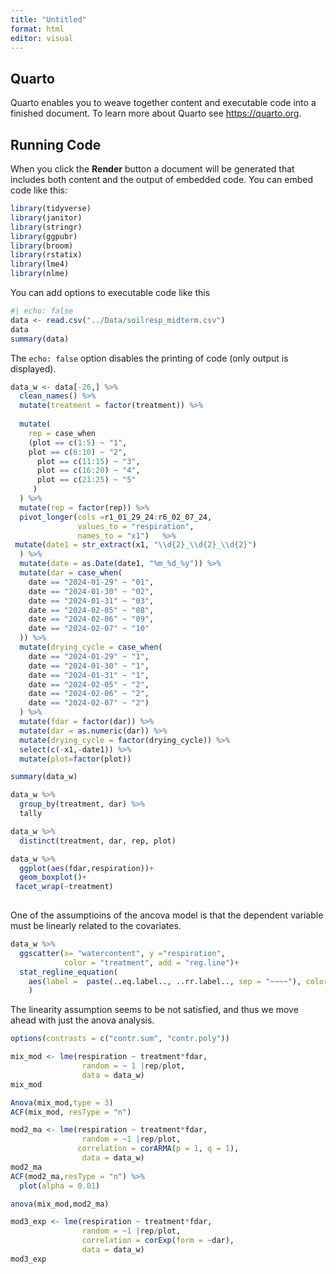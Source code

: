 ```yaml
---
title: "Untitled"
format: html
editor: visual
---
```


## Quarto

Quarto enables you to weave together content and executable code into a finished document. To learn more about Quarto see <https://quarto.org>.

## Running Code

When you click the **Render** button a document will be generated that includes both content and the output of embedded code. You can embed code like this:

```r
library(tidyverse)
library(janitor)
library(stringr)
library(ggpubr)
library(broom)
library(rstatix)
library(lme4)
library(nlme)
```

You can add options to executable code like this

```r
#| echo: false
data <- read.csv("../Data/soilresp_midterm.csv")
data
summary(data)
```

The `echo: false` option disables the printing of code (only output is displayed).

```r
data_w <- data[-26,] %>% 
  clean_names() %>% 
  mutate(treatment = factor(treatment)) %>% 
  
  mutate(
    rep = case_when
    (plot == c(1:5) ~ "1",
    plot == c(6:10) ~ "2",
      plot == c(11:15) ~ "3",
      plot == c(16:20) ~ "4", 
      plot == c(21:25) ~ "5"
     )
  ) %>% 
  mutate(rep = factor(rep)) %>% 
  pivot_longer(cols =r1_01_29_24:r6_02_07_24,
               values_to = "respiration",
               names_to = "x1")   %>%
 mutate(date1 = str_extract(x1, "\\d{2}_\\d{2}_\\d{2}")
  ) %>% 
  mutate(date = as.Date(date1, "%m_%d_%y")) %>% 
  mutate(dar = case_when(
    date == "2024-01-29" ~ "01",
    date == "2024-01-30" ~ "02", 
    date == "2024-01-31" ~ "03",
    date == "2024-02-05" ~ "08", 
    date == "2024-02-06" ~ "09",
    date == "2024-02-07" ~ "10"
  )) %>% 
  mutate(drying_cycle = case_when(
    date == "2024-01-29" ~ "1",
    date == "2024-01-30" ~ "1", 
    date == "2024-01-31" ~ "1",
    date == "2024-02-05" ~ "2", 
    date == "2024-02-06" ~ "2",
    date == "2024-02-07" ~ "2")
  ) %>% 
  mutate(fdar = factor(dar)) %>%
  mutate(dar = as.numeric(dar)) %>% 
  mutate(drying_cycle = factor(drying_cycle)) %>% 
  select(c(-x1,-date1)) %>%
  mutate(plot=factor(plot))

summary(data_w)
```
```r
data_w %>%
  group_by(treatment, dar) %>%
  tally
```
```r
data_w %>%
  distinct(treatment, dar, rep, plot)
```

```r
data_w %>% 
  ggplot(aes(fdar,respiration))+
  geom_boxplot()+
 facet_wrap(~treatment)
  
```

One of the assumptioins of the ancova model is that the dependent variable must be linearly related to the covariates.

```r
data_w %>% 
  ggscatter(x= "watercontent", y ="respiration",
            color = "treatment", add = "reg.line")+
  stat_regline_equation(
    aes(label =  paste(..eq.label.., ..rr.label.., sep = "~~~~"), color = treatment)
    )
```

The linearity assumption seems to be not satisfied, and thus we move ahead with just the anova analysis.

```r
options(contrasts = c("contr.sum", "contr.poly"))

mix_mod <- lme(respiration ~ treatment*fdar,
                random = ~ 1 |rep/plot,
                data = data_w)
mix_mod
```

```r
Anova(mix_mod,type = 3)
ACF(mix_mod, resType = "n")
```

```r
mod2_ma <- lme(respiration ~ treatment*fdar,
                random = ~1 |rep/plot,
               correlation = corARMA(p = 1, q = 1),
                data = data_w)
mod2_ma
ACF(mod2_ma,resType = "n") %>% 
  plot(alpha = 0.01)
```

```r
anova(mix_mod,mod2_ma)
```

```r
mod3_exp <- lme(respiration ~ treatment*fdar,
                random = ~1 |rep/plot,
                correlation = corExp(form = ~dar),
                data = data_w)
mod3_exp
```
